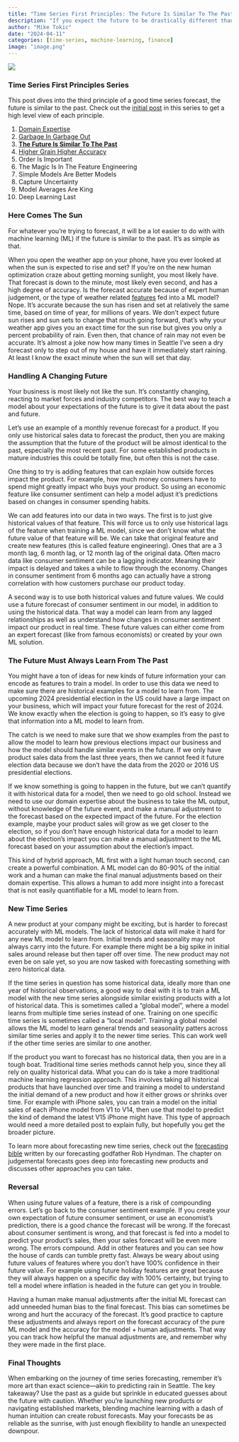 ```yaml
---
title: "Time Series First Principles: The Future Is Similar To The Past"
description: "If you expect the future to be drastically different than past data, you will have a hard time training accurate models"
author: "Mike Tokic"
date: "2024-04-11"
categories: [time-series, machine-learning, finance]
image: "image.png"
---
```


![](./image.png)

### Time Series First Principles Series

This post dives into the third principle of a good time series forecast, the future is similar to the past. Check out the [initial post](https://mftokic.github.io/posts/2024-03-26-time-series-first-principles-initial/) in this series to get a high level view of each principle. 

1. [Domain Expertise](https://mftokic.github.io/posts/2024-04-02-time-series-domain-expertise/)
2. [Garbage In Garbage Out](https://mftokic.github.io/posts/2024-04-08-time-series-garbage/)
3. [**The Future Is Similar To The Past**](https://mftokic.github.io/posts/2024-04-11-time-series-past-future/)
4. [Higher Grain Higher Accuracy](https://mftokic.github.io/posts/2024-04-18-time-series-grain/)
5. Order Is Important
6. The Magic Is In The Feature Engineering
7. Simple Models Are Better Models
8. Capture Uncertainty
9. Model Averages Are King
10. Deep Learning Last

### Here Comes The Sun 

For whatever you're trying to forecast, it will be a lot easier to do with with machine learning (ML) if the future is similar to the past. It's as simple as that.  

When you open the weather app on your phone, have you ever looked at when the sun is expected to rise and set? If you're on the new human optimization craze about getting morning sunlight, you most likely have. That forecast is down to the minute, most likely even second, and has a high degree of accuracy. Is the forecast accurate because of expert human judgement, or the type of weather related [features](https://vitalflux.com/what-are-features-in-machine-learning/) fed into a ML model? Nope. It's accurate because the sun has risen and set at relatively the same time, based on time of year, for millions of years. We don't expect future sun rises and sun sets to change that much going forward, that's why your weather app gives you an exact time for the sun rise but gives you only a percent probability of rain. Even then, that chance of rain may not even be accurate. It's almost a joke now how many times in Seattle I've seen a dry forecast only to step out of my house and have it immediately start raining. At least I know the exact minute when the sun will set that day. 

### Handling A Changing Future

Your business is most likely not like the sun. It's constantly changing, reacting to market forces and industry competitors. The best way to teach a model about your expectations of the future is to give it data about the past and future. 

Let's use an example of a monthly revenue forecast for a product. If you only use historical sales data to forecast the product, then you are making the assumption that the future of the product will be almost identical to the past, especially the most recent past. For some established products in mature industries this could be totally fine, but often this is not the case. 

One thing to try is adding features that can explain how outside forces impact the product. For example, how much money consumers have to spend might greatly impact who buys your product. So using an economic feature like consumer sentiment can help a model adjust it's predictions based on changes in consumer spending habits. 

We can add features into our data in two ways. The first is to just give historical values of that feature. This will force us to only use historical lags of the feature when training a ML model, since we don't know what the future value of that feature will be. We can take that original feature and create new features (this is called feature engineering). Ones that are a 3 month lag, 6 month lag, or 12 month lag of the original data. Often macro data like consumer sentiment can be a lagging indicator. Meaning their impact is delayed and takes a while to flow through the economy. Changes in consumer sentiment from 6 months ago can actually have a strong correlation with how customers purchase our product today. 

A second way is to use both historical values and future values. We could use a future forecast of consumer sentiment in our model, in addition to using the historical data. That way a model can learn from any lagged relationships as well as understand how changes in consumer sentiment impact our product in real time. These future values can either come from an expert forecast (like from famous economists) or created by your own ML solution. 

### The Future Must Always Learn From The Past

You might have a ton of ideas for new kinds of future information your can encode as features to train a model. In order to use this data we need to make sure there are historical examples for a model to learn from. The upcoming 2024 presidential election in the US could have a large impact on your business, which will impact your future forecast for the rest of 2024. We know exactly when the election is going to happen, so it's easy to give that information into a ML model to learn from. 

The catch is we need to make sure that we show examples from the past to allow the model to learn how previous elections impact our business and how the model should handle similar events in the future. If we only have product sales data from the last three years, then we cannot feed it future election data because we don't have the data from the 2020 or 2016 US presidential elections. 

If we know something is going to happen in the future, but we can't quantify it with historical data for a model, then we need to go old school. Instead we need to use our domain expertise about the business to take the ML output, without knowledge of the future event, and make a manual adjustment to the forecast based on the expected impact of the future. For the election example, maybe your product sales will grow as we get closer to the election, so if you don't have enough historical data for a model to learn about the election's impact you can make a manual adjustment to the ML forecast based on your assumption about the election's impact. 

This kind of hybrid approach, ML first with a light human touch second, can create a powerful combination. A ML model can do 80-90% of the initial work and a human can make the final manual adjustments based on their domain expertise. This allows a human to add more insight into a forecast that is not easily quantifiable for a ML model to learn from. 

### New Time Series

A new product at your company might be exciting, but is harder to forecast accurately with ML models. The lack of historical data will make it hard for any new ML model to learn from. Initial trends and seasonality may not always carry into the future. For example there might be a big spike in initial sales around release but then taper off over time. The new product may not even be on sale yet, so you are now tasked with forecasting something with zero historical data. 

If the time series in question has some historical data, ideally more than one year of historical observations, a good way to deal with it is to train a ML model with the new time series alongside similar existing products with a lot of historical data. This is sometimes called a "global model", where a model learns from multiple time series instead of one. Training on one specific time series is sometimes called a "local model". Training a global model allows the ML model to learn general trends and seasonality patters across similar time series and apply it to the newer time series. This can work well if the other time series are similar to one another. 

If the product you want to forecast has no historical data, then you are in a tough boat. Traditional time series methods cannot help you, since they all rely on quality historical data. What you can do is take a more traditional machine learning regression approach. This involves taking all historical products that have launched over time and training a model to understand the initial demand of a new product and how it either grows or shrinks over time. For example with iPhone sales, you can train a model on the initial sales of each iPhone model from V1 to V14, then use that model to predict the kind of demand the latest V15 iPhone might have. This type of approach would need a more detailed post to explain fully, but hopefully you get the broader picture. 

To learn more about forecasting new time series, check out the [forecasting bible](https://otexts.com/fpp3/judgmental.html) written by our forecasting godfather Rob Hyndman. The chapter on judgemental forecasts goes deep into forecasting new products and discusses other approaches you can take. 

### Reversal

When using future values of a feature, there is a risk of compounding errors. Let's go back to the consumer sentiment example. If you create your own expectation of future consumer sentiment, or use an economist's prediction, there is a good chance the forecast will be wrong. If the forecast about consumer sentiment is wrong, and that forecast is fed into a model to predict your product's sales, then your sales forecast will be even more wrong. The errors compound. Add in other features and you can see how the house of cards can tumble pretty fast. Always be weary about using future values of features where you don't have 100% confidence in their future value. For example using future holiday features are great because they will always happen on a specific day with 100% certainty, but trying to tell a model where inflation is headed in the future can get you in trouble. 

Having a human make manual adjustments after the initial ML forecast can add unneeded human bias to the final forecast. This bias can sometimes be wrong and hurt the accuracy of the forecast. It's good practice to capture these adjustments and always report on the forecast accuracy of the pure ML model and the accuracy for the model + human adjustments. That way you can track how helpful the manual adjustments are, and remember why they were made in the first place. 

### Final Thoughts

When embarking on the journey of time series forecasting, remember it's more art than exact science—akin to predicting rain in Seattle. The key takeaway? Use the past as a guide but sprinkle in educated guesses about the future with caution. Whether you're launching new products or navigating established markets, blending machine learning with a dash of human intuition can create robust forecasts. May your forecasts be as reliable as the sunrise, with just enough flexibility to handle an unexpected downpour.